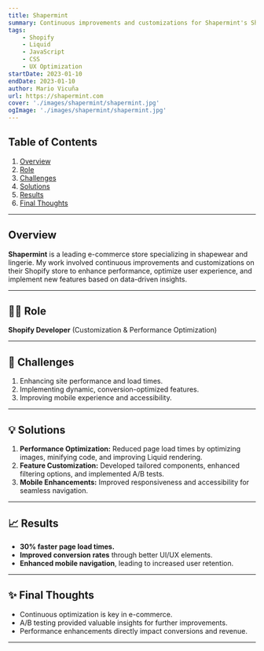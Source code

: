 ```yaml
---
title: Shapermint
summary: Continuous improvements and customizations for Shapermint's Shopify store, optimizing performance and user experience.
tags:
    - Shopify
    - Liquid
    - JavaScript
    - CSS
    - UX Optimization
startDate: 2023-01-10
endDate: 2023-01-10
author: Mario Vicuña
url: https://shapermint.com
cover: './images/shapermint/shapermint.jpg'
ogImage: './images/shapermint/shapermint.jpg'
---
```


## Table of Contents
1. [Overview](#overview)
2. [Role](#role)
3. [Challenges](#challenges)
4. [Solutions](#solutions)
5. [Results](#results)
6. [Final Thoughts](#final-thoughts)

---

## Overview
**Shapermint** is a leading e-commerce store specializing in shapewear and lingerie. My work involved continuous improvements and customizations on their Shopify store to enhance performance, optimize user experience, and implement new features based on data-driven insights.

---

## 👨‍💻 Role
**Shopify Developer** (Customization & Performance Optimization)

---

## 🚧 Challenges
1. Enhancing site performance and load times.
2. Implementing dynamic, conversion-optimized features.
3. Improving mobile experience and accessibility.

---

## 💡 Solutions
1. **Performance Optimization:** Reduced page load times by optimizing images, minifying code, and improving Liquid rendering.
2. **Feature Customization:** Developed tailored components, enhanced filtering options, and implemented A/B tests.
3. **Mobile Enhancements:** Improved responsiveness and accessibility for seamless navigation.

---

## 📈 Results
- **30% faster page load times.**
- **Improved conversion rates** through better UI/UX elements.
- **Enhanced mobile navigation**, leading to increased user retention.

---

## ✨ Final Thoughts
- Continuous optimization is key in e-commerce.
- A/B testing provided valuable insights for further improvements.
- Performance enhancements directly impact conversions and revenue.

---